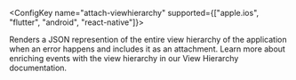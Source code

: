 
<ConfigKey name="attach-viewhierarchy" supported={["apple.ios", "flutter", "android", "react-native"]}>

  Renders a JSON represention of the entire view hierarchy of the application when an error happens and includes it as an attachment.
  Learn more about enriching events with the view hierarchy in our <PlatformLink to="/enriching-events/viewhierarchy/">View Hierarchy documentation</PlatformLink>.

</ConfigKey>
